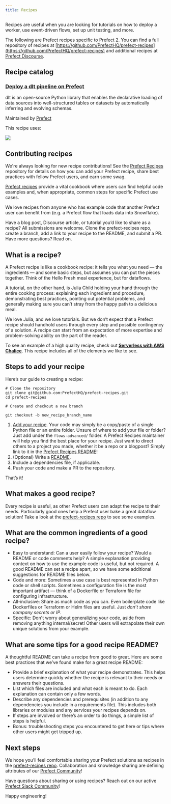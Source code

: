```yaml
---
title: Recipes
---
```


Recipes are useful when you are looking for tutorials on how to deploy a worker, use event-driven flows, set up unit testing, and more.

The following are Prefect recipes specific to Prefect 2. You can find a full repository of recipes at [https://github.com/PrefectHQ/prefect-recipes](https://github.com/PrefectHQ/prefect-recipes) and additional recipes at [Prefect Discourse](https://discourse.prefect.io/).

Recipe catalog
---------------------------------------------------

[](https://dlthub.com/devel/walkthroughs/deploy-a-pipeline/deploy-with-prefect)

### [Deploy a dlt pipeline on Prefect](https://dlthub.com/devel/walkthroughs/deploy-a-pipeline/deploy-with-prefect)

[](https://dlthub.com/devel/walkthroughs/deploy-a-pipeline/deploy-with-prefect)

dlt is an open-source Python library that enables the declarative loading of data sources into well-structured tables or datasets by automatically inferring and evolving schemas.

Maintained by [Prefect](https://dlthub.com/)

This recipe uses:

![](https://docs.prefect.io/img/collections/dlthub.png)

Contributing recipes
---------------------------------------------------------------

We're always looking for new recipe contributions! See the [Prefect Recipes](https://github.com/PrefectHQ/prefect-recipes#contributing--swag-) repository for details on how you can add your Prefect recipe, share best practices with fellow Prefect users, and earn some swag.

[Prefect recipes](https://github.com/PrefectHQ/prefect-recipes) provide a vital cookbook where users can find helpful code examples and, when appropriate, common steps for specific Prefect use cases.

We love recipes from anyone who has example code that another Prefect user can benefit from (e.g. a Prefect flow that loads data into Snowflake).

Have a blog post, Discourse article, or tutorial you’d like to share as a recipe? All submissions are welcome. Clone the prefect-recipes repo, create a branch, add a link to your recipe to the README, and submit a PR. Have more questions? Read on.

What is a recipe?
--------------------------------------------------------

A Prefect recipe is like a cookbook recipe: it tells you what you need — the ingredients — and some basic steps, but assumes you can put the pieces together. Think of the Hello Fresh meal experience, but for dataflows.

A tutorial, on the other hand, is Julia Child holding your hand through the entire cooking process: explaining each ingredient and procedure, demonstrating best practices, pointing out potential problems, and generally making sure you can’t stray from the happy path to a delicious meal.

We love Julia, and we love tutorials. But we don’t expect that a Prefect recipe should handhold users through every step and possible contingency of a solution. A recipe can start from an expectation of more expertise and problem-solving ability on the part of the reader.

To see an example of a high quality recipe, check out **[Serverless with AWS Chalice](https://github.com/PrefectHQ/prefect-recipes/tree/main/flows-advanced/serverless)**. This recipe includes all of the elements we like to see.

Steps to add your recipe
-----------------------------------------------------------------------

Here’s our guide to creating a recipe:

```
# Clone the repository
git clone git@github.com:PrefectHQ/prefect-recipes.git
cd prefect-recipes

# Create and checkout a new branch

git checkout -b new_recipe_branch_name

```


1.  [Add your recipe](#what-are-the-common-ingredients-of-a-good-recipe). Your code may simply be a copy/paste of a single Python file or an entire folder. Unsure of where to add your file or folder? Just add under the `flows-advanced/` folder. A Prefect Recipes maintainer will help you find the best place for your recipe. Just want to direct others to a project you made, whether it be a repo or a blogpost? Simply link to it in the [Prefect Recipes README](https://github.com/PrefectHQ/prefect-recipes#readme)!
2.  (Optional) Write a [README](#what-are-some-tips-for-a-good-recipe-readme).
3.  Include a dependencies file, if applicable.
4.  Push your code and make a PR to the repository.

That’s it!

What makes a good recipe?
------------------------------------------------------------------------

Every recipe is useful, as other Prefect users can adapt the recipe to their needs. Particularly good ones help a Prefect user bake a great dataflow solution! Take a look at the [prefect-recipes repo](https://github.com/PrefectHQ/prefect-recipes) to see some examples.

What are the common ingredients of a good recipe?
------------------------------------------------------------------------------------------------------------------------

*   Easy to understand: Can a user easily follow your recipe? Would a README or code comments help? A simple explanation providing context on how to use the example code is useful, but not required. A good README can set a recipe apart, so we have some additional suggestions for README files below.
*   Code and more: Sometimes a use case is best represented in Python code or shell scripts. Sometimes a configuration file is the most important artifact — think of a Dockerfile or Terraform file for configuring infrastructure.
*   All-inclusive: Share as much code as you can. Even boilerplate code like Dockerfiles or Terraform or Helm files are useful. Just _don’t share company secrets or IP_.
*   Specific: Don't worry about generalizing your code, aside from removing anything internal/secret! Other users will extrapolate their own unique solutions from your example.

What are some tips for a good recipe README?
--------------------------------------------------------------------------------------------------------------

A thoughtful README can take a recipe from good to great. Here are some best practices that we’ve found make for a great recipe README:

*   Provide a brief explanation of what your recipe demonstrates. This helps users determine quickly whether the recipe is relevant to their needs or answers their questions.
*   List which files are included and what each is meant to do. Each explanation can contain only a few words.
*   Describe any dependencies and prerequisites (in addition to any dependencies you include in a requirements file). This includes both libraries or modules and any services your recipes depends on.
*   If steps are involved or there’s an order to do things, a simple list of steps is helpful.
*   Bonus: troubleshooting steps you encountered to get here or tips where other users might get tripped up.

Next steps
-------------------------------------------

We hope you’ll feel comfortable sharing your Prefect solutions as recipes in the [prefect-recipes repo](https://github.com/PrefectHQ/prefect-recipes#contributions). Collaboration and knowledge sharing are defining attributes of our [Prefect Community](https://www.prefect.io/slack)!

Have questions about sharing or using recipes? Reach out on our active [Prefect Slack Community](https://www.prefect.io/slack)!

Happy engineering!
